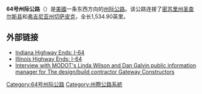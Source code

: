 '''64号州际公路'''（{{lang-en|'''Interstate 64'''}}）是[[美國|美國]]一条东西方向的[[州际公路系统|州际公路]]。该公路连接了[[密苏里州|密苏里州]][[圣查尔斯县_(密苏里州)|圣查尔斯县]]和[[弗吉尼亚州|弗吉尼亚州]][[切萨皮克_(弗吉尼亚州)|切萨皮克]]，全长1,534.90英里。

== 外部链接 ==
{{commons category|Interstate 64}}
* [https://web.archive.org/web/20121008144205/http://highwayexplorer.com/EndsPage.php?id=3064&section=1 Indiana Highway Ends: I-64]
* [https://web.archive.org/web/20110911143738/http://www.highwayexplorer.com/il_EndsPage.php?id=3064&section=1 Illinois Highway Ends: I-64]
* [https://web.archive.org/web/20090803150842/http://www.bobwellsradio.com/modot.htm Interview with MODOT's Linda Wilson and Dan Galvin public information manager for The design/build contractor Gateway Constructors]
{{64号州际公路及其辅助线}}
{{州際公路系統}}
[[Category:64号州际公路|Category:64号州际公路]]
[[Category:州際公路系統|Category:州際公路系統]]